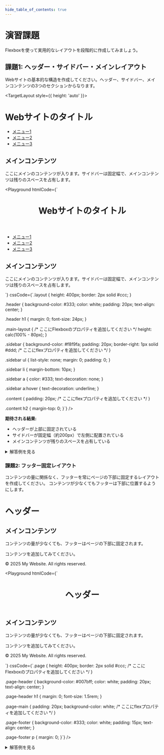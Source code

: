 ```yaml
--- 
hide_table_of_contents: true
---
```




# 演習課題

Flexboxを使って実用的なレイアウトを段階的に作成してみましょう。

## 課題1: ヘッダー・サイドバー・メインレイアウト

Webサイトの基本的な構造を作成してください。ヘッダー、サイドバー、メインコンテンツの3つのセクションからなります。

<TargetLayout style={{ height: 'auto' }}>
  <div style={{
    height: '400px',
    border: '2px solid #ccc',
    borderRadius: '8px',
    overflow: 'hidden',
    display: 'flex',
    flexDirection: 'column'
  }}>
    <div style={{
      backgroundColor: '#333',
      color: 'white',
      padding: '20px',
      textAlign: 'center'
    }}>
      <h1 style={{ margin: 0, fontSize: '24px' }}>Webサイトのタイトル</h1>
    </div>
    <div style={{
      display: 'flex',
      flex: '1',
      height: 'calc(100% - 80px)'
    }}>
      <div style={{
        backgroundColor: '#f8f9fa',
        padding: '20px',
        borderRight: '1px solid #ddd',
        flex: '0 0 200px',
        display: 'flex',
        flexDirection: 'column'
      }}>
        <nav>
          <ul style={{
            listStyle: 'none',
            margin: 0,
            padding: 0
          }}>
            <li style={{ marginBottom: '10px' }}>
              <a href="#" style={{ color: '#333', textDecoration: 'none' }}>メニュー1</a>
            </li>
            <li style={{ marginBottom: '10px' }}>
              <a href="#" style={{ color: '#333', textDecoration: 'none' }}>メニュー2</a>
            </li>
            <li style={{ marginBottom: '10px' }}>
              <a href="#" style={{ color: '#333', textDecoration: 'none' }}>メニュー3</a>
            </li>
          </ul>
        </nav>
      </div>
      <div style={{
        padding: '20px',
        flex: '1',
        backgroundColor: '#fff'
      }}>
        <h2 style={{ marginTop: 0 }}>メインコンテンツ</h2>
        <p>ここにメインのコンテンツが入ります。サイドバーは固定幅で、メインコンテンツは残りのスペースを占有します。</p>
      </div>
    </div>
  </div>
</TargetLayout>

<Playground
  htmlCode={`<div class="layout">
  <header class="header">
    <h1>Webサイトのタイトル</h1>
  </header>
  <div class="main-layout">
    <aside class="sidebar">
      <nav>
        <ul>
          <li><a href="#">メニュー1</a></li>
          <li><a href="#">メニュー2</a></li>
          <li><a href="#">メニュー3</a></li>
        </ul>
      </nav>
    </aside>
    <main class="content">
      <h2>メインコンテンツ</h2>
      <p>ここにメインのコンテンツが入ります。サイドバーは固定幅で、メインコンテンツは残りのスペースを占有します。</p>
    </main>
  </div>
</div>`}
  cssCode={`.layout {
  height: 400px;
  border: 2px solid #ccc;
}

.header {
  background-color: #333;
  color: white;
  padding: 20px;
  text-align: center;
}

.header h1 {
  margin: 0;
  font-size: 24px;
}

.main-layout {
  /* ここにFlexboxのプロパティを追加してください */
  height: calc(100% - 80px);
}

.sidebar {
  background-color: #f8f9fa;
  padding: 20px;
  border-right: 1px solid #ddd;
  /* ここにflexプロパティを追加してください */
}

.sidebar ul {
  list-style: none;
  margin: 0;
  padding: 0;
}

.sidebar li {
  margin-bottom: 10px;
}

.sidebar a {
  color: #333;
  text-decoration: none;
}

.sidebar a:hover {
  text-decoration: underline;
}

.content {
  padding: 20px;
  /* ここにflexプロパティを追加してください */
}

.content h2 {
  margin-top: 0;
}`}
/>

**期待される結果:**
- ヘッダーが上部に固定されている
- サイドバーが固定幅（約200px）で左側に配置されている
- メインコンテンツが残りのスペースを占有している

<details>
<summary>解答例を見る</summary>

```css
.main-layout {
  display: flex;
  height: calc(100% - 80px);
}

.sidebar {
  background-color: #f8f9fa;
  padding: 20px;
  border-right: 1px solid #ddd;
  flex: 0 0 200px;
}

.content {
  padding: 20px;
  flex: 1;
}
```

</details>

### 課題2: フッター固定レイアウト

コンテンツの量に関係なく、フッターを常にページの下部に固定するレイアウトを作成してください。
コンテンツが少なくてもフッターは下部に位置するようにします。

<TargetLayout>
  <div style={{
    height: '400px',
    border: '2px solid #ccc',
    borderRadius: '8px',
    overflow: 'hidden',
    display: 'flex',
    flexDirection: 'column'
  }}>
    <div style={{
      backgroundColor: '#007bff',
      color: 'white',
      padding: '20px',
      textAlign: 'center'
    }}>
      <h1 style={{ margin: 0, fontSize: '1.5rem' }}>ヘッダー</h1>
    </div>
    <div style={{
      padding: '20px',
      backgroundColor: 'white',
      flex: '1',
      display: 'flex',
      flexDirection: 'column',
      justifyContent: 'flex-start'
    }}>
      <h2>メインコンテンツ</h2>
      <p>コンテンツの量が少なくても、フッターはページの下部に固定されます。</p>
      <p>コンテンツを追加してみてください。</p>
    </div>
    <div style={{
      backgroundColor: '#333',
      color: 'white',
      padding: '15px',
      textAlign: 'center'
    }}>
      <p style={{ margin: 0 }}>&copy; 2025 My Website. All rights reserved.</p>
    </div>
  </div>
</TargetLayout>

<Playground
  htmlCode={`<div class="page">
  <header class="page-header">
    <h1>ヘッダー</h1>
  </header>
  <main class="page-main">
    <h2>メインコンテンツ</h2>
    <p>コンテンツの量が少なくても、フッターはページの下部に固定されます。</p>
    <p>コンテンツを追加してみてください。</p>
  </main>
  <footer class="page-footer">
    <p>&copy; 2025 My Website. All rights reserved.</p>
  </footer>
</div>`}
  cssCode={`.page {
  height: 400px;
  border: 2px solid #ccc;
  /* ここにFlexboxのプロパティを追加してください */
}

.page-header {
  background-color: #007bff;
  color: white;
  padding: 20px;
  text-align: center;
}

.page-header h1 {
  margin: 0;
  font-size: 1.5rem;
}

.page-main {
  padding: 20px;
  background-color: white;
  /* ここにflexプロパティを追加してください */
}

.page-footer {
  background-color: #333;
  color: white;
  padding: 15px;
  text-align: center;
}

.page-footer p {
  margin: 0;
}`}
/>

<details>
<summary>解答例を見る</summary>

```css
.page {
  height: 400px;
  border: 2px solid #ccc;
  display: flex;
  flex-direction: column;
}

.page-main {
  padding: 20px;
  background-color: white;
  flex: 1;
}
```

</details>